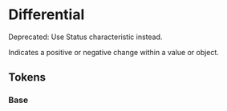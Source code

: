 
<Meta title="Theme/Characteristics/Differential" />

# Differential

<Banner status="warning">Deprecated: Use Status characteristic instead.</Banner>

Indicates a positive or negative change within a value or object.

## Tokens

### Base

<Canvas>
  <Story name="Base">
    <DocGrid>
      <ColorBlock colorVar="--salt-differential-positive-foreground" />
      <ColorBlock colorVar="--salt-differential-negative-foreground" />
    </DocGrid>
  </Story>
</Canvas>
